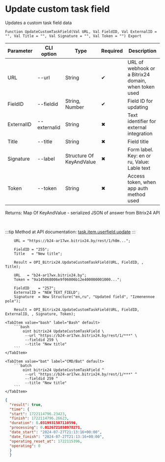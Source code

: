 ﻿---
sidebar_position: 3
description: Update custom task field and other functions to work with Bitrix24 in the Open Integration Package, a free open-source integration library for 1C:Enterprise 8, OneScript and CLI
keywords: [1C, 1С, 1С:Enterprise, 1С:Enterprise 8.3, API, Integration, Services, Exchange, OneScript, CLI, Bitrix24]
---


# Update custom task field
 Updates a custom task field data



`Function UpdateCustomTaskField(Val URL, Val FieldID, Val ExternalID = "", Val Title = "", Val Signature = "", Val Token = "") Export`

  | Parameter | CLI option | Type | Required | Description |
  |-|-|-|-|-|
  | URL | --url | String | &#x2714; | URL of webhook or a Bitrix24 domain, when token used |
  | FieldID | --fieldid | String, Number | &#x2714; | Field ID for updating |
  | ExternalID | --externalid | String | &#x2716; | Text identifier for external integration |
  | Title | --title | String | &#x2716; | Field title |
  | Signature | --label | Structure Of KeyAndValue | &#x2716; | Form label. Key: en or ru, Value: Lable text |
  | Token | --token | String | &#x2716; | Access token, when app auth method used |

  
  Returns:  Map Of KeyAndValue - serialized JSON of answer from Bitrix24 API

<br/>

:::tip
Method at API documentation: [task.item.userfield.update](https://dev.1c-bitrix.ru/rest_help/tasks/task/userfield/update.php)
:::
<br/>



```bsl title="1C:Enterprise/OneScript code example"
    URL = "https://b24-ar17wx.bitrix24.by/rest/1/h0m...";

    FieldID = "255";
    Title   = "New title";

    Result = OPI_Bitrix24.UpdateCustomTaskField(URL, FieldID, , Title);

    URL   = "b24-ar17wx.bitrix24.by";
    Token = "9a145068006e9f06006b12e400000001000...";

    FieldID    = "257";
    ExternalID = "NEW_TEXT_FIELD";
    Signature  = New Structure("en,ru", "Updated field", "Izmenennoe pole");

    Result = OPI_Bitrix24.UpdateCustomTaskField(URL, FieldID, ExternalID, , Signature, Token);
```
 

 <Tabs>
  
    <TabItem value="bash" label="Bash" default>
        ```bash
            oint bitrix24 UpdateCustomTaskField \
             --url "https://b24-ar17wx.bitrix24.by/rest/1/***" \
             --fieldid 259 \
             --title "New title"
        ```
    </TabItem>
  
    <TabItem value="bat" label="CMD/Bat" default>
        ```batch
            oint bitrix24 UpdateCustomTaskField ^
             --url "https://b24-ar17wx.bitrix24.by/rest/1/***" ^
             --fieldid 259 ^
             --title "New title"
        ```
    </TabItem>
</Tabs>


```json title="Result"
{
  "result": true,
  "time": {
  "start": 1722114796.23423,
  "finish": 1722114796.26623,
  "duration": 0.0319931507110596,
  "processing": 0.0126721858978271,
  "date_start": "2024-07-27T21:13:16+00:00",
  "date_finish": "2024-07-27T21:13:16+00:00",
  "operating_reset_at": 1722115396,
  "operating": 0
  }
  }
```
